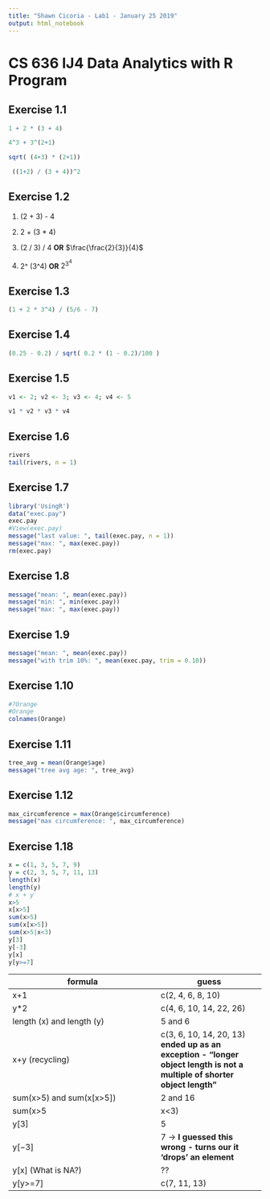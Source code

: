 ```yaml
---
title: "Shawn Cicoria - Lab1 - January 25 2019"
output: html_notebook
---
```


# CS 636 IJ4 Data Analytics with R Program

## Exercise 1.1


```r

1 + 2 * (3 + 4)

4^3 + 3^(2+1)

sqrt( (4+3) * (2+1))

 ((1+2) / (3 + 4))^2

```


## Exercise 1.2
1. (2 + 3) - 4

1. 2 + (3 * 4)

1. (2 / 3) / 4   **OR** $\frac{\frac{2}{3}}{4}$

1. 2^ (3^4)  **OR**  $2^{3^4}$


## Exercise 1.3

```r
(1 + 2 * 3^4) / (5/6 - 7)
```

## Exercise 1.4
```r
(0.25 - 0.2) / sqrt( 0.2 * (1 - 0.2)/100 )

```

## Exercise 1.5
```r
v1 <- 2; v2 <- 3; v3 <- 4; v4 <- 5

v1 * v2 * v3 * v4

```

## Exercise 1.6

```r
rivers
tail(rivers, n = 1)
```



## Exercise 1.7

```r
library('UsingR')
data("exec.pay")
exec.pay
#View(exec.pay)
message("last value: ", tail(exec.pay, n = 1))
message("max: ", max(exec.pay))
rm(exec.pay)

```

## Exercise 1.8

```r
message("mean: ", mean(exec.pay))
message("min: ", min(exec.pay))
message("max: ", max(exec.pay))
```

## Exercise 1.9 

```r
message("mean: ", mean(exec.pay))
message("with trim 10%: ", mean(exec.pay, trim = 0.10))
```

## Exercise 1.10

```r
#?Orange
#Orange
colnames(Orange)
```


## Exercise 1.11

```r

tree_avg = mean(Orange$age)
message("tree avg age: ", tree_avg)
```

## Exercise 1.12

```r
max_circumference = max(Orange$circumference)
message("max circumference: ", max_circumference)
```


## Exercise 1.18

```r
x = c(1, 3, 5, 7, 9)
y = c(2, 3, 5, 7, 11, 13)
length(x)
length(y)
# x + y
x>5
x[x>5]
sum(x>5)
sum(x[x>5])
sum(x>5|x<3)
y[3]
y[-3]
y[x]
y[y>=7] 
```


|formula|guess|
|-------|-----|
|x+1|c(2, 4, 6, 8, 10)|
|y*2|c(4, 6, 10, 14, 22, 26)|
|length (x) and length (y)|5 and 6||
x+y (recycling)|c(3, 6, 10, 14, 20, 13)  **ended up as an exception - "longer object length is not a multiple of shorter object length" **|
|sum(x>5) and sum(x[x>5])|2 and 16|
|sum(x>5|x<3)|3|
|y[3]|5|
|y[−3]|7      -> **I guessed this wrong - turns our it 'drops' an element**|
|y[x] (What is NA?)|??|
|y[y>=7]|c(7, 11, 13)|
 
 
